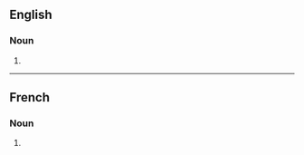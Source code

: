 ==English==

===Noun===
{{head|en|noun form}}

# {{plural of|zygoma|lang=en}}

----

==French==

===Noun===
{{head|fr|noun plural forms|g=m-p}}

# {{plural of|zygoma|lang=fr}}